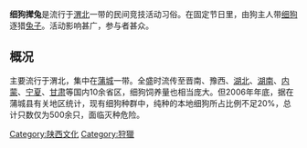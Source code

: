 {{unreferenced|time=2012-02-06T07:59:38+00:00}}
'''细狗撵兔'''是流行于[[渭北|渭北]]一带的民间竞技活动习俗。在固定节日里，由狗主人带[[细狗|细狗]]逐猎[[兔子|兔子]]。活动影响甚广，参与者甚众。       

==概况==

主要流行于渭北，集中在[[蒲城|蒲城]]一带。全盛时流传至晋南、豫西、[[湖北|湖北]]、[[湖南|湖南]]、[[内蒙|内蒙]]、[[宁夏|宁夏]]、[[甘肃|甘肃]]等国内10余省区，细狗饲养量也相当庞大。但2006年年底，据在蒲城县有关地区统计，现有细狗种群中，纯种的本地细狗所占比例不足20%，总计只数仅为500余只，面临灭种危险。

[[Category:陕西文化|Category:陕西文化]]
[[Category:狩獵|Category:狩獵]]